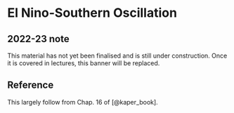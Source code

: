 # El Nino-Southern Oscillation

:::{.callout-tip}
## 2022-23 note
This material has not yet been finalised and is still under construction. Once it is covered in lectures, this banner will be replaced.
:::


:::{.callout-note}
## Reference
This largely follow from Chap. 16 of [@kaper_book].
:::


